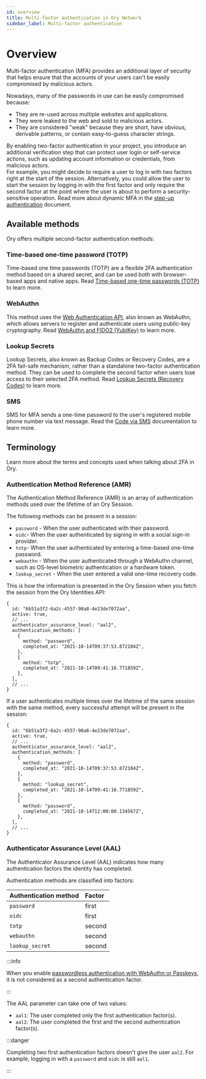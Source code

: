 ```yaml
---
id: overview
title: Multi-factor authentication in Ory Network
sidebar_label: Multi-factor authentication
---
```


# Overview

Multi-factor authentication (MFA) provides an additional layer of security that helps ensure that the accounts of your users can't
be easily compromised by malicious actors.

Nowadays, many of the passwords in use can be easily compromised because:

- They are re-used across multiple websites and applications.
- They were leaked to the web and sold to malicious actors.
- They are considered "weak" because they are short, have obvious, derivable patterns, or contain easy-to-guess character strings.

By enabling two-factor authentication in your project, you introduce an additional verification step that can protect user login
or self-service actions, such as updating account information or credentials, from malicious actors.  
For example, you might decide to require a user to log in with two factors right at the start of the session. Alternatively, you
could allow the user to start the session by logging in with the first factor and only require the second factor at the point
where the user is about to perform a security-sensitive operation. Read more about dynamic MFA in the
[step-up authentication](https://www.ory.sh/docs/kratos/mfa/step-up-authentication) document.

## Available methods

Ory offers multiple second-factor authentication methods:

### Time-based one-time password (TOTP)

Time-based one time passwords (TOTP) are a flexible 2FA authentication method based on a shared secret, and can be used both with
browser-based apps and native apps. Read [Time-based one-time passwords (TOTP)](./15_totp.mdx) to learn more.

### WebAuthn

This method uses the [Web Authentication API](https://developer.mozilla.org/en-US/docs/Web/API/Web_Authentication_API), also known
as WebAuthn, which allows servers to register and authenticate users using public-key cryptography. Read
[WebAuthn and FIDO2 (YubiKey)](./20_webauthn-fido-yubikey.mdx) to learn more.

### Lookup Secrets

Lookup Secrets, also known as Backup Codes or Recovery Codes, are a 2FA fail-safe mechanism, rather than a standalone two-factor
authentication method. They can be used to complete the second factor when users lose access to their selected 2FA method. Read
[Lookup Secrets (Recovery Codes)](./25_lookup-secrets.mdx) to learn more.

### SMS

SMS for MFA sends a one-time password to the user's registered mobile phone number via text message. Read the
[Code via SMS](https://www.ory.sh/docs/kratos/mfa/mfa-via-sms) documentation to learn more.

## Terminology

Learn more about the terms and concepts used when talking about 2FA in Ory.

### Authentication Method Reference (AMR)

The Authentication Method Reference (AMR) is an array of authentication methods used over the lifetime of an Ory Session.

The following methods can be present in a session:

- `password` - When the user authenticated with their password.
- `oidc`- When the user authenticated by signing in with a social sign-in provider.
- `totp`- When the user authenticated by entering a time-based one-time password.
- `webauthn` - When the user authenticated through a WebAuthn channel, such as OS-level biometric authentication or a hardware
  token.
- `lookup_secret` - When the user entered a valid one-time recovery code.

This is how the information is presented in the Ory Session when you fetch the session from the Ory Identities API:

```json5 title="Sample Ory Session JSON payload"
{
  id: "6b51a3f2-6a2c-4557-90a8-4e23de7072aa",
  active: true,
  // ...
  authenticator_assurance_level: "aal2",
  authentication_methods: [
    {
      method: "password",
      completed_at: "2021-10-14T09:37:53.872104Z",
    },
    {
      method: "totp",
      completed_at: "2021-10-14T09:41:16.771859Z",
    },
  ],
  // ...
}
```

If a user authenticates multiple times over the lifetime of the same session with the same method, every successful attempt will
be present in the session:

```json5 title="Sample Ory Session JSON Payload"
{
  id: "6b51a3f2-6a2c-4557-90a8-4e23de7072aa",
  active: true,
  // ...
  authenticator_assurance_level: "aal2",
  authentication_methods: [
    {
      method: "password",
      completed_at: "2021-10-14T09:37:53.872104Z",
    },
    {
      method: "lookup_secret",
      completed_at: "2021-10-14T09:41:16.771859Z",
    },
    {
      method: "password",
      completed_at: "2021-10-14T12:00:00.134567Z",
    },
  ],
  // ...
}
```

### Authenticator Assurance Level (AAL)

The Authenticator Assurance Level (AAL) indicates how many authentication factors the identity has completed.

Authentication methods are classified into factors:

| Authentication method | Factor |
| :-------------------- | :----- |
| `password`            | first  |
| `oidc`                | first  |
| `totp`                | second |
| `webauthn`            | second |
| `lookup_secret`       | second |

:::info

When you enable [passwordless authentication with WebAuthn or Passkeys](../passwordless/05_passkeys.mdx), it is not considered as
a second authentication factor.

:::

The AAL parameter can take one of two values:

- `aal1`: The user completed only the first authentication factor(s).
- `aal2`: The user completed the first and the second authentication factor(s).

:::danger

Completing two first authentication factors doesn't give the user `aal2`. For example, logging in with a `password` and `oidc` is
still `aal1`.

:::
